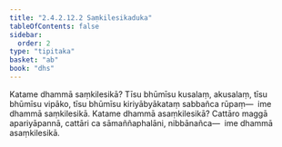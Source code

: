 ```yaml
---
title: "2.4.2.12.2 Saṃkilesikaduka"
tableOfContents: false
sidebar:
  order: 2
type: "tipitaka"
basket: "ab"
book: "dhs"
---
```



<DynamicBreadcrumb />

<Division number="1567" book="dhs">

<Paragraph number="2278" book="dhs">
Katame dhammā saṃkilesikā? Tīsu bhūmīsu kusalaṃ, akusalaṃ, tīsu bhūmīsu vipāko, tīsu bhūmīsu kiriyābyākataṃ sabbañca rūpaṃ—  ime dhammā saṃkilesikā.
</Paragraph>

</Division>
<Division number="1568" book="dhs">

<Paragraph number="2279" book="dhs">
Katame dhammā asaṃkilesikā? Cattāro maggā apariyāpannā, cattāri ca sāmaññaphalāni, nibbānañca—  ime dhammā asaṃkilesikā.
</Paragraph>
</Division>